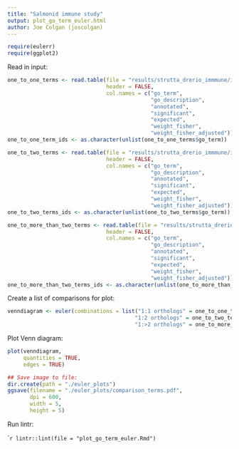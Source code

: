```yaml
--- 
title: "Salmonid immune study"
output: plot_go_term_euler.html
author: Joe Colgan (joscolgan)
---
```



```r
require(eulerr)
require(ggplot2)
```

Read in input:

```r
one_to_one_terms <- read.table(file = "results/strutta_drerio_immmune/input_for_eulerr/sig_BP_terms_1_to_1.txt",
                               header = FALSE,
                               col.names = c("go_term",
                                             "go_description",
                                             "annotated",
                                             "significant",
                                             "expected",
                                             "weight_fisher",
                                             "weight_fisher_adjusted"))
one_to_one_term_ids <- as.character(unlist(one_to_one_terms$go_term))

one_to_two_terms <- read.table(file = "results/strutta_drerio_immmune/input_for_eulerr/sig_BP_terms_1_to_2.txt",
                               header = FALSE,
                               col.names = c("go_term",
                                             "go_description",
                                             "annotated",
                                             "significant",
                                             "expected",
                                             "weight_fisher",
                                             "weight_fisher_adjusted"))
one_to_two_terms_ids <- as.character(unlist(one_to_two_terms$go_term))

one_to_more_than_two_terms <- read.table(file = "results/strutta_drerio_immmune/input_for_eulerr/sig_BP_terms_1_to_more_than_2.txt",
                               header = FALSE,
                               col.names = c("go_term",
                                             "go_description",
                                             "annotated",
                                             "significant",
                                             "expected",
                                             "weight_fisher",
                                             "weight_fisher_adjusted"))
one_to_more_than_two_terms_ids <- as.character(unlist(one_to_more_than_two_terms$go_term))
```

Create a list of comparisons for plot:

```r
venndiagram <- euler(combinations = list("1:1 orthologs" = one_to_one_term_ids,
                                        "1:2 orthologs" = one_to_two_terms_ids,
                                        "1:>2 orthologs" = one_to_more_than_two_terms_ids))

```

Plot Venn diagram:

```r
plot(venndiagram,
     quantities = TRUE,
     edges = TRUE)

## Save image to file:
dir.create(path = "./euler_plots")
ggsave(filename = "./euler_plots/comparison_terms.pdf",
       dpi = 600,
       width = 5,
       height = 5)
```

Run lintr:

```r
lintr::lint(file = "plot_go_term_euler.Rmd")
``
